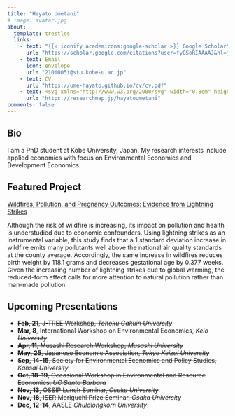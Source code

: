 ```yaml
---
title: "Hayato Umetani"
# image: avatar.jpg
about:
  template: trestles
  links:
    - text: "{{< iconify academicons:google-scholar >}} Google Scholar"
      url: "https://scholar.google.com/citations?user=fyGSoRIAAAAJ&hl=ja"
    - text: Email
      icon: envelope
      url: "210i005i@stu.kobe-u.ac.jp"
    - text: CV
      url: "https://ume-hayato.github.io/cv/cv.pdf"
    - text: <svg xmlns="http://www.w3.org/2000/svg" width="0.8em" height="0.8em" viewBox="0 0 16 16"><path fill="currentColor" d="M13.756 10.164c1.665-.962 1.665-3.366 0-4.328L5.251.919C3.584-.045 1.5 1.158 1.5 3.083v9.834c0 1.925 2.084 3.128 3.751 2.164z"/></svg> researchmap
      url: "https://researchmap.jp/hayatoumetani"
comments: false
---
```


## Bio

I am a PhD student at Kobe University, Japan.
My research interests include applied economics with focus on Environmental Economics and Development Economics.

## Featured Project

[Wildfires, Pollution, and Pregnancy Outcomes: Evidence from Lightning Strikes](https://ume-hayato.github.io/cv/wp/draft_wildfires.pdf)

Although the risk of wildfire is increasing, its impact on pollution and health is understudied due to economic confounders.
Using lightning strikes as an instrumental variable, this study finds that a 1 standard deviation increase in wildfire emits many pollutants well above the national air quality standards at the county average.
Accordingly, the same increase in wildfires reduces birth weight by 118.1 grams and decreases gestational age by 0.377 weeks.
Given the increasing number of lightning strikes due to global warming, the reduced-form effect calls for more attention to natural pollution rather than man-made pollution.

## Upcoming Presentations

- ~~**Feb, 21**, J-TREE Workshop, *Tohoku Gakuin University*~~
- ~~**Mar, 8**, International Workshop on Environmental Economics, *Keio University*~~
- ~~**Apr, 11**, Musashi Research Workshop, *Musashi University*~~
- ~~**May, 25**, Japanese Economic Association, *Tokyo Keizai University*~~
- ~~**Sep, 14-15**, Society for Environmental Economics and Policy Studies, *Kansai University*~~
- ~~**Oct, 18-19**, Occasional Workshop in Environmental and Resource Economics, *UC Santa Barbara*~~
- ~~**Nov, 13**, OSSIP Lunch Seminar, *Osaka University*~~
- ~~**Nov, 18**, ISER Moriguchi Prize Seminar, *Osaka University*~~
- **Dec, 12-14**, AASLE *Chulalongkorn University*